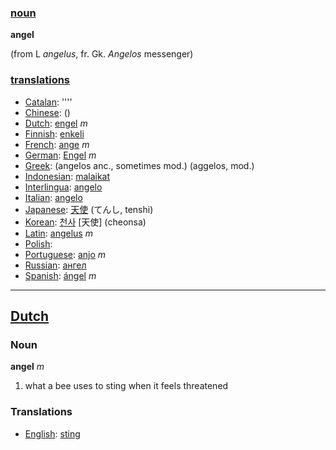 === [[noun]] ===

'''angel'''

(from L ''angelus'', fr. Gk. ''Angelos'' messenger)

=== [[translation]]s ===

*[[Catalan]]: [[]] ''''
*[[Chinese]]: [[]] ()
*[[Dutch]]: [[engel]] ''m''
*[[Finnish]]: [[enkeli]]
*[[French]]: [[ange]] ''m''
*[[German]]: [[Engel]] ''m''
*[[Greek]]: (angelos anc., sometimes mod.) (aggelos, mod.)
*[[Indonesian]]: [[malaikat]]
*[[Interlingua]]: [[angelo]]
*[[Italian]]: [[angelo]]
*[[Japanese]]: [[天使]] (てんし, tenshi)
*[[Korean]]: [[천사]] [天使] (cheonsa)
*[[Latin]]: [[angelus]] ''m''
*[[Polish]]: [[]]
*[[Portuguese]]: [[anjo]] ''m''
*[[Russian]]: [[ангел]]
*[[Spanish]]: [[ángel]] ''m''

----

==[[Dutch]]==

=== Noun ===

'''angel''' ''m''

# what a bee uses to sting when it feels threatened

=== Translations ===
*[[English]]: [[sting]]